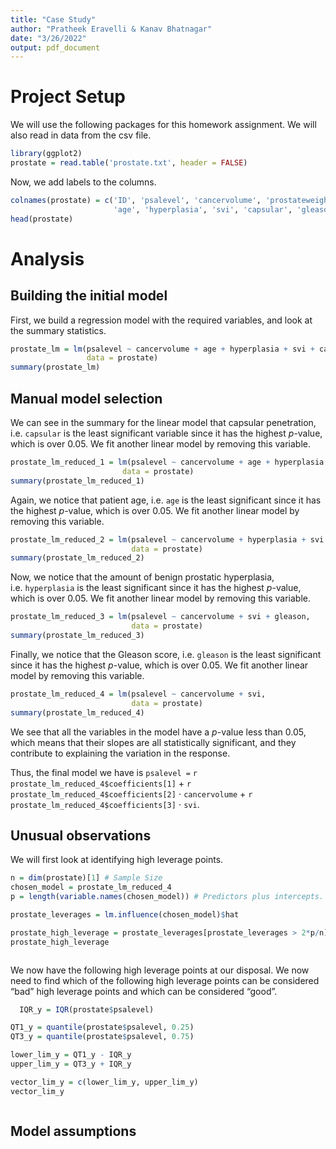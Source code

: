 ---
title: "Case Study"
author: "Pratheek Eravelli & Kanav Bhatnagar"
date: "3/26/2022"
output: pdf_document
---

# Project Setup

We will use the following packages for this homework assignment.  We will also read in data from the csv file.

```{r setup}
library(ggplot2)
prostate = read.table('prostate.txt', header = FALSE)
```

Now, we add labels to the columns.

```{r adding_labels}
colnames(prostate) = c('ID', 'psalevel', 'cancervolume', 'prostateweight', 
                       'age', 'hyperplasia', 'svi', 'capsular', 'gleason')
head(prostate)
```

# Analysis

## Building the initial model

First, we build a regression model with the required variables, and look at the summary statistics.

```{r lm}
prostate_lm = lm(psalevel ~ cancervolume + age + hyperplasia + svi + capsular + gleason,
                 data = prostate)
summary(prostate_lm)
```

## Manual model selection

We can see in the summary for the linear model that capsular penetration, i.e. `capsular` is the least significant variable since it has the highest *p*-value, which is over 0.05. We fit another linear model by removing this variable.

```{r rm_var1}
prostate_lm_reduced_1 = lm(psalevel ~ cancervolume + age + hyperplasia + svi + gleason,
                         data = prostate)
summary(prostate_lm_reduced_1)
```

Again, we notice that patient age, i.e. `age` is the least significant since it has the highest *p*-value, which is over 0.05. We fit another linear model by removing this variable.

```{r rm_var2}
prostate_lm_reduced_2 = lm(psalevel ~ cancervolume + hyperplasia + svi + gleason,
                           data = prostate)
summary(prostate_lm_reduced_2)
```

Now, we notice that the amount of benign prostatic hyperplasia, i.e. `hyperplasia` is the least significant since it has the highest *p*-value, which is over 0.05. We fit another linear model by removing this variable.

```{r rm_var3}
prostate_lm_reduced_3 = lm(psalevel ~ cancervolume + svi + gleason,
                           data = prostate)
summary(prostate_lm_reduced_3)
```

Finally, we notice that the Gleason score, i.e. `gleason` is the least significant since it has the highest *p*-value, which is over 0.05. We fit another linear model by removing this variable.

```{r rm_var4}
prostate_lm_reduced_4 = lm(psalevel ~ cancervolume + svi,
                           data = prostate)
summary(prostate_lm_reduced_4)
```

We see that all the variables in the model have a *p*-value less than 0.05, which means that their slopes are all statistically significant, and they contribute to explaining the variation in the response.

Thus, the final model we have is `psalevel =` `r prostate_lm_reduced_4$coefficients[1]` + `r prostate_lm_reduced_4$coefficients[2]` $\cdot$ `cancervolume` + `r prostate_lm_reduced_4$coefficients[3]` $\cdot$ `svi`.

\newpage

## Unusual observations

We will first look at identifying high leverage points. 
```{r high_leverage}
n = dim(prostate)[1] # Sample Size 
chosen_model = prostate_lm_reduced_4
p = length(variable.names(chosen_model)) # Predictors plus intercepts.

prostate_leverages = lm.influence(chosen_model)$hat

prostate_high_leverage = prostate_leverages[prostate_leverages > 2*p/n]
prostate_high_leverage



```
We now have the following high leverage points at our disposal.
We now need to find which of the following high leverage points can be considered "bad" high leverage points and which can be considered "good".
```{r}


  IQR_y = IQR(prostate$psalevel)

QT1_y = quantile(prostate$psalevel, 0.25)
QT3_y = quantile(prostate$psalevel, 0.75)

lower_lim_y = QT1_y - IQR_y
upper_lim_y = QT3_y + IQR_y

vector_lim_y = c(lower_lim_y, upper_lim_y)
vector_lim_y

```
```{r}


```



## Model assumptions

